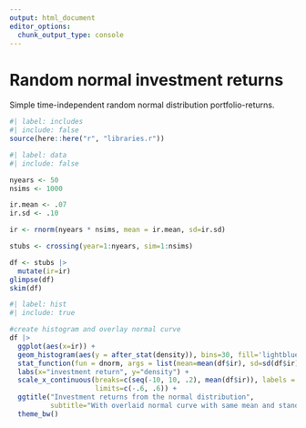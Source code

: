 ```yaml
---
output: html_document
editor_options: 
  chunk_output_type: console
---
```

# Random normal investment returns

Simple time-independent random normal distribution portfolio-returns.

```r
#| label: includes
#| include: false
source(here::here("r", "libraries.r"))

```



```r
#| label: data
#| include: false

nyears <- 50
nsims <- 1000

ir.mean <- .07
ir.sd <- .10

ir <- rnorm(nyears * nsims, mean = ir.mean, sd=ir.sd)

stubs <- crossing(year=1:nyears, sim=1:nsims)

df <- stubs |> 
  mutate(ir=ir)
glimpse(df)
skim(df)


```


```r
#| label: hist
#| include: true

#create histogram and overlay normal curve
df |> 
  ggplot(aes(x=ir)) +
  geom_histogram(aes(y = after_stat(density)), bins=30, fill='lightblue', col='grey90') +
  stat_function(fun = dnorm, args = list(mean=mean(df$ir), sd=sd(df$ir)), col="black") +
  labs(x="investment return", y="density") +
  scale_x_continuous(breaks=c(seq(-10, 10, .2), mean(df$ir)), labels = scales::label_percent(accuracy=.1),
                     limits=c(-.6, .6)) +
  ggtitle("Investment returns from the normal distribution",
          subtitle="With overlaid normal curve with same mean and standard deviation") +
  theme_bw()

```

